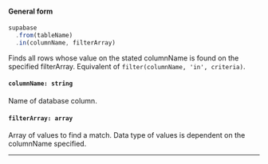 
#### General form
<!-- prettier-ignore -->
```js {3}
supabase
  .from(tableName)
  .in(columnName, filterArray)
```

Finds all rows whose value on the stated columnName is found on the specified filterArray. Equivalent of `filter(columnName, 'in', criteria)`.

#### `columnName: string`
Name of database column.

#### `filterArray: array`
Array of values to find a match. Data type of values is dependent on the columnName specified.

---